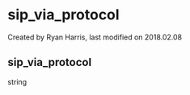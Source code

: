 
# sip_via_protocol 

 Created by  Ryan Harris, last modified on 2018.02.08

## sip_via_protocol

string



